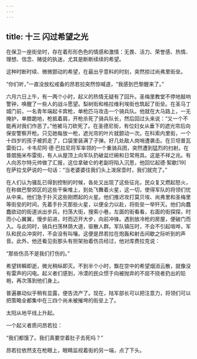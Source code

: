 ```yaml
---
---
---
```

title: 十三 闪过希望之光
---




在保卫一座街垒时，存在着形形色色的情感和激情：无畏、活力、荣誉感、热情、理想、信念、赌徒的执迷，尤其是断断续续的希望。

这种时断时续、微微颤动的希望，在最出乎意料的时刻，突然掠过尚弗里街垒。

“你们听，”一直没放松戒备的昂若拉突然惊喊道，“我感到巴黎醒来了。”

六月六日上午，有一两个小时，起义的热情无疑有了回升。圣梅里教堂不停地敲响警钟，唤醒了一些人的战斗愿望。梨树街和格拉维利埃街也筑起了街垒。在圣马丁城门前，一名青年端起卡宾枪，单枪匹马攻击一个骑兵队。他就在大马路上，一无掩护，单膝跪地，枪抵着肩，开枪杀死了骑兵队长，然后回过头来说：“又一个不能再对我们作恶了。”他被马刀砍死了。在圣德尼街，有位妇女从垂下的遮光帘后向保安警察开枪。只见她每放一枪，遮光帘的叶片就颤动一次。在科索内里街，一个十四岁的孩子被抓走了，口袋里装满了子弹。好几处敌人岗哨遭袭击。在贝坦普瓦雷街口，卡韦尼阿·德·巴拉尼将军率领的一个重骑兵团，突然遭到猛烈的扫射。在普朗施米布雷街，有人从屋顶上向军队扔破盆烂碗和日常用具。这是不祥之兆。有人向苏尔特元帅做了汇报，这位拿破仑的老副将陷入沉思，他回忆起德·絮歇[19]在萨拉戈萨说的一句话：“当老婆婆往我们头上泼尿壶时，我们就完了。”

在人们认为骚乱已得到控制的时候，各处又出现了这些征兆，民众复又燃起怒火，在称做巴黎郊区的这些干柴堆上，到处飞舞着火星，这一切，使得军队的将领们忧从中来。他们急于扑灭这些刚燃起的火星。他们推迟攻打莫贝埃、尚弗里和圣梅里等街垒的时间，先着手扑灭那些火星，以便全力以赴，将街垒一举歼灭。他们向蠢蠢欲动的街道派出步兵，扫荡大街，搜索小巷，左面的街看看，右面的街探探，时而小心翼翼，慢步前进，时而迈开大步，向前冲锋。遇到放冷枪的房屋，便破门而入。与此同时，骑兵扫荡林荫大道，驱散人群。军队镇压时，不会不引起喧哗，军队和民众冲突时，不会没有叫嚷。这便是昂若拉在炮轰和射击间歇之际听到的声音。此外，他还看见街那头有担架抬着伤员经过，他对库费拉克说：

“那些伤员不是我们打伤的。”

希望转瞬即逝，微光稍纵即灭。不到半个小时，飘在空中的希望烟消云散，就像没有雷声的闪电。起义者们感到，冷漠的民众惯于向被抛弃的不屈不挠者扔出的铅袍，再次落到他们身上。

普遍暴动似乎稍有显露，便告流产了。现在，陆军部长可以把注意力，将领们可以把策略全都集中在三四个尚未被摧垮的街垒上了。

太阳从地平线上升起。

一个起义者质问昂若拉：

“我们都饿了。我们真要空着肚子去死吗？”

昂若拉依然支在枪眼上，眼睛监视着街的另一端，点了下头。